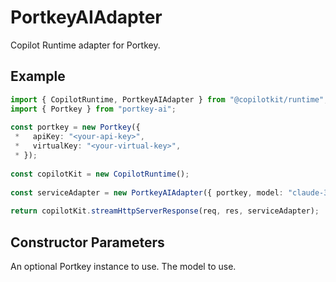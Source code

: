 



# PortkeyAIAdapter

Copilot Runtime adapter for Portkey.
 
## Example
 
```ts
import { CopilotRuntime, PortkeyAIAdapter } from "@copilotkit/runtime";
import { Portkey } from "portkey-ai";
 
const portkey = new Portkey({
 *   apiKey: "<your-api-key>",
 *   virtualKey: "<your-virtual-key>",
 * });
 
const copilotKit = new CopilotRuntime();
 
const serviceAdapter = new PortkeyAIAdapter({ portkey, model: "claude-3-5-sonnet-20240620" });
 
return copilotKit.streamHttpServerResponse(req, res, serviceAdapter);
```

## Constructor Parameters

<PropertyReference name="portkey" type="Portkey"  > 
An optional Portkey instance to use.
</PropertyReference>

<PropertyReference name="model" type="string"  > 
The model to use.
</PropertyReference>

